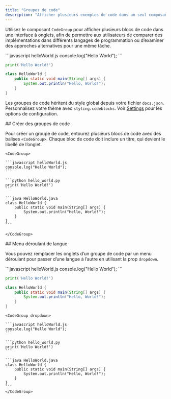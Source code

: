 ```yaml
---
title: "Groupes de code"
description: "Afficher plusieurs exemples de code dans un seul composant"
---
```


Utilisez le composant `CodeGroup` pour afficher plusieurs blocs de code dans une interface à onglets, afin de permettre aux utilisateurs de comparer des implémentations dans différents langages de programmation ou d’examiner des approches alternatives pour une même tâche.

<CodeGroup>
  ```javascript helloWorld.js
  console.log("Hello World");
  ```

  ```python hello_world.py
  print('Hello World!')
  ```

  ```java HelloWorld.java
  class HelloWorld {
      public static void main(String[] args) {
          System.out.println("Hello, World!");
      }
  }
  ```
</CodeGroup>

Les groupes de code héritent du style global depuis votre fichier `docs.json`. Personnalisez votre thème avec `styling.codeblocks`. Voir [Settings](/fr/organize/settings#styling) pour les options de configuration.

<div id="creating-code-groups">
  ## Créer des groupes de code
</div>

Pour créer un groupe de code, entourez plusieurs blocs de code avec des balises `<CodeGroup>`. Chaque bloc de code doit inclure un titre, qui devient le libellé de l’onglet.

````mdx
<CodeGroup>

```javascript helloWorld.js
console.log("Hello World");
```

```python hello_world.py
print('Hello World!')
```

```java HelloWorld.java
class HelloWorld {
    public static void main(String[] args) {
        System.out.println("Hello, World!");
    }
}
```

</CodeGroup>
````

<div id="language-dropdown">
  ## Menu déroulant de langue
</div>

Vous pouvez remplacer les onglets d’un groupe de code par un menu déroulant pour passer d’une langue à l’autre en utilisant la prop `dropdown`.

<CodeGroup dropdown>
  ```javascript helloWorld.js
  console.log("Hello World");
  ```

  ```python hello_world.py
  print('Hello World!')
  ```

  ```java HelloWorld.java
  class HelloWorld {
      public static void main(String[] args) {
          System.out.println("Hello, World!");
      }
  }
  ```
</CodeGroup>

````mdx highlight=1
<CodeGroup dropdown>

```javascript helloWorld.js
console.log("Hello World");
```

```python hello_world.py
print('Hello World!')
```

```java HelloWorld.java
class HelloWorld {
    public static void main(String[] args) {
        System.out.println("Hello, World!");
    }
}
```
</CodeGroup>
````